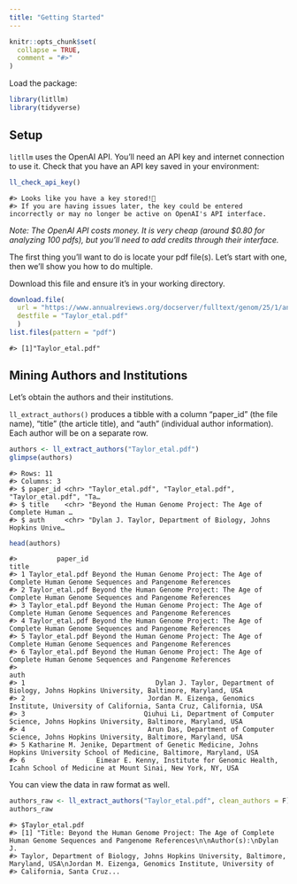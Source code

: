 ```yaml
---
title: "Getting Started"
---
```


```r
knitr::opts_chunk$set(
  collapse = TRUE,
  comment = "#>"
)
```

Load the package:

```r
library(litllm)
library(tidyverse)
```

## Setup

`litllm` uses the OpenAI API. You'll need an API key and internet connection to use it. Check that you have an API key saved in your environment:

```r
ll_check_api_key()
```

```
#> Looks like you have a key stored!🎉
#> If you are having issues later, the key could be entered incorrectly or may no longer be active on OpenAI's API interface.
```

_Note: The OpenAI API costs money. It is very cheap (around $0.80 for analyzing 100 pdfs), but you'll need to add credits through their interface._

The first thing you'll want to do is locate your pdf file(s). Let's start with one, then we'll show you how to do multiple.

Download this file and ensure it's in your working directory.

```r
download.file(
  url = "https://www.annualreviews.org/docserver/fulltext/genom/25/1/annurev-genom-021623-081639.pdf?expires=1731900753&id=id&accname=guest&checksum=AC39C6258EF7E19E7426CB44F2B37958",
  destfile = "Taylor_etal.pdf"
  )
list.files(pattern = "pdf")
```

```
#> [1]"Taylor_etal.pdf"
```

## Mining Authors and Institutions

Let's obtain the authors and their institutions.

`ll_extract_authors()` produces a tibble with a column "paper_id" (the file name), "title" (the article title), and "auth" (individual author information). Each author will be on a separate row.

```r
authors <- ll_extract_authors("Taylor_etal.pdf")
glimpse(authors)
```

```
#> Rows: 11
#> Columns: 3
#> $ paper_id <chr> "Taylor_etal.pdf", "Taylor_etal.pdf", "Taylor_etal.pdf", "Ta…
#> $ title    <chr> "Beyond the Human Genome Project: The Age of Complete Human …
#> $ auth     <chr> "Dylan J. Taylor, Department of Biology, Johns Hopkins Unive…
```

```r
head(authors)
```

```
#>          paper_id                                                                                                title
#> 1 Taylor_etal.pdf Beyond the Human Genome Project: The Age of Complete Human Genome Sequences and Pangenome References
#> 2 Taylor_etal.pdf Beyond the Human Genome Project: The Age of Complete Human Genome Sequences and Pangenome References
#> 3 Taylor_etal.pdf Beyond the Human Genome Project: The Age of Complete Human Genome Sequences and Pangenome References
#> 4 Taylor_etal.pdf Beyond the Human Genome Project: The Age of Complete Human Genome Sequences and Pangenome References
#> 5 Taylor_etal.pdf Beyond the Human Genome Project: The Age of Complete Human Genome Sequences and Pangenome References
#> 6 Taylor_etal.pdf Beyond the Human Genome Project: The Age of Complete Human Genome Sequences and Pangenome References
#>                                                                                                                         auth
#> 1                                 Dylan J. Taylor, Department of Biology, Johns Hopkins University, Baltimore, Maryland, USA
#> 2                               Jordan M. Eizenga, Genomics Institute, University of California, Santa Cruz, California, USA
#> 3                              Qiuhui Li, Department of Computer Science, Johns Hopkins University, Baltimore, Maryland, USA
#> 4                               Arun Das, Department of Computer Science, Johns Hopkins University, Baltimore, Maryland, USA
#> 5 Katharine M. Jenike, Department of Genetic Medicine, Johns Hopkins University School of Medicine, Baltimore, Maryland, USA
#> 6                  Eimear E. Kenny, Institute for Genomic Health, Icahn School of Medicine at Mount Sinai, New York, NY, USA
```

You can view the data in raw format as well.

```r
authors_raw <- ll_extract_authors("Taylor_etal.pdf", clean_authors = F)
authors_raw
```

```
#> $Taylor_etal.pdf
#> [1] "Title: Beyond the Human Genome Project: The Age of Complete Human Genome Sequences and Pangenome References\n\nAuthor(s):\nDylan J. 
#> Taylor, Department of Biology, Johns Hopkins University, Baltimore, Maryland, USA\nJordan M. Eizenga, Genomics Institute, University of 
#> California, Santa Cruz...
```
